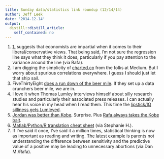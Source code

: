 ```yaml
---
title: Sunday data/statistics link roundup (12/14/14)
author: Jeff Leek
date: '2014-12-14'
output:
  distill::distill_article:
    self_contained: no
---
```


  1. [  1.](http://www.motherjones.com/kevin-drum/2014/12/economists-are-almost-inhumanly-impartial) suggests that economists are impartial when it comes to their liberal/conservative views. That being said, I'm not sure the regression line says what they think it does, particularly if you pay attention to the variance around the line (via Rafa).
  2. I am digging the simplicity of [charted.co](http://www.charted.co/) from the folks at Medium. But I worry about spurious correlations everywhere. I guess I should just let that ship sail.
  3. FiveThirtyEight [does a run down of the beer mile](http://fivethirtyeight.com/features/beer-mile-chug-run-repeat/). If they set up a data crunchers beer mile, we are in.
  4. I love it when Thomas Lumley interviews himself about silly research studies and particularly their associated press releases. I can actually hear his voice in my head when I read them. This time the [lipstick/IQ silliness gets Lumleyed](http://www.statschat.org.nz/2014/12/13/blaming-mothers-again/).
  5. [Jordan was better than Kobe](http://fivethirtyeight.com/datalab/michael-jordan-kobe-bryant/). Surprise. Plus [Rafa always takes the Kobe bait](http://simplystatistics.org/2014/12/12/kobe-data-says-stop-blaming-your-teammates/).
  6. [Matlab/Python/R translation cheat sheet](http://mathesaurus.sourceforge.net/matlab-python-xref.pdf) (via Stephanie H.).
  7. If I've said it once, I've said it a million times, statistical thinking is now as important as reading and writing. [The latest example](http://www.bostonglobe.com/metro/2014/12/14/oversold-and-unregulated-flawed-prenatal-tests-leading-abortions-healthy-fetuses/aKFAOCP5N0Kr8S1HirL7EN/story.html) is parents not understanding the difference between sensitivity and the predictive value of a positive may be leading to unnecessary abortions (via Dan M./Rafa).
